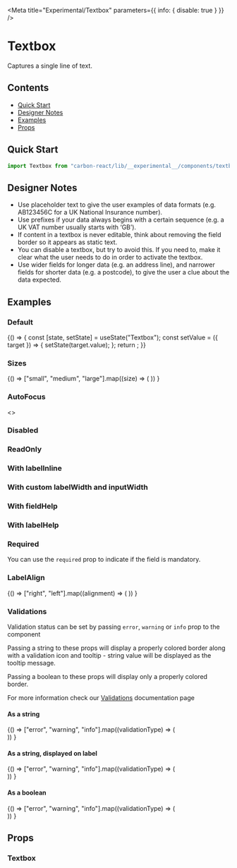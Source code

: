 

<Meta title="Experimental/Textbox" parameters={{ info: { disable: true } }} />

# Textbox

Captures a single line of text.

## Contents

- [Quick Start](#quick-start)
- [Designer Notes](#designer-notes)
- [Examples](#examples)
- [Props](#props)

## Quick Start

```javascript
import Textbox from "carbon-react/lib/__experimental__/components/textbox";
```

## Designer Notes

- Use placeholder text to give the user examples of data formats (e.g. AB123456C for a UK National Insurance number).
- Use prefixes if your data always begins with a certain sequence (e.g. a UK VAT number usually starts with ‘GB’).
- If content in a textbox is never editable, think about removing the field border so it appears as static text.
- You can disable a textbox, but try to avoid this. If you need to, make it clear what the user needs to do in order to activate the textbox.
- Use wider fields for longer data (e.g. an address line), and narrower fields for shorter data (e.g. a postcode), to give the user a clue about the data expected.

## Examples

### Default

<Preview>
  <Story name="default">
    {() => {
      const [state, setState] = useState("Textbox");
      const setValue = ({ target }) => {
        setState(target.value);
      };
      return <Textbox label="Textbox" value={state} onChange={setValue} />;
    }}
  </Story>
</Preview>

### Sizes

<Preview>
  <Story name="sizes">
    {() =>
      ["small", "medium", "large"].map((size) => (
        <Textbox
          key={`Textbox - ${size}`}
          label={`Textbox - ${size}`}
          value="Textbox"
          size={size}
          mb={2}
        />
      ))
    }
  </Story>
</Preview>

### AutoFocus

<Preview>
  <Story name="autoFocus" parameters={{ chromatic: { disable: true } }}>
    <>
      <Textbox label="Textbox" value="Textbox" autoFocus />
      <Textbox label="Textbox" value="Textbox" autoFocus />
    </>
  </Story>
</Preview>

### Disabled

<Preview>
  <Story name="disabled">
    <Textbox label="Textbox" value="Textbox" disabled />
  </Story>
</Preview>

### ReadOnly

<Preview>
  <Story name="readOnly">
    <Textbox label="Textbox" value="Textbox" readOnly />
  </Story>
</Preview>

### With labelInline

<Preview>
  <Story name="with labelInline" parameters={{ chromatic: { disable: true } }}>
    <Textbox label="Textbox" value="Textbox" labelInline />
  </Story>
</Preview>

### With custom labelWidth and inputWidth

<Preview>
  <Story name="with custom labelWidth and inputWidth">
    <Textbox
      label="Textbox"
      value="Textbox"
      labelInline
      labelWidth={50}
      inputWidth={50}
    />
  </Story>
</Preview>

### With fieldHelp

<Preview>
  <Story name="with fieldHelp">
    <Textbox label="Textbox" value="Textbox" fieldHelp="Help" />
  </Story>
</Preview>

### With labelHelp

<Preview>
  <Story name="with labelHelp">
    <Textbox label="Textbox" value="Textbox" labelHelp="Help" />
  </Story>
</Preview>

### Required

You can use the `required` prop to indicate if the field is mandatory.

<Preview>
  <Story name="required">
    <Textbox label="Textbox" value="Textbox" required />
  </Story>
</Preview>

### LabelAlign

<Preview>
  <Story name="labelAlign">
    {() =>
      ["right", "left"].map((alignment) => (
        <Textbox
          label="Textbox"
          value="Textbox"
          labelInline
          inputWidth={50}
          key={alignment}
          labelAlign={alignment}
        />
      ))
    }
  </Story>
</Preview>

### Validations

Validation status can be set by passing `error`, `warning` or `info` prop to the component

Passing a string to these props will display a properly colored border along with a validation icon and tooltip - string value will be displayed as the tooltip message.

Passing a boolean to these props will display only a properly colored border.

For more information check our [Validations](?path=/docs/documentation-validations--page "Validations") documentation page

#### As a string

<Preview>
  <Story name="validations - string - component">
    {() =>
      ["error", "warning", "info"].map((validationType) => (
        <div key={`${validationType}-string-component`}>
          <Textbox
            label="Textbox"
            value="Textbox"
            {...{ [validationType]: "Message" }}
            mb={2}
          />
          <Textbox
            label="Textbox - readOnly"
            value="Textbox"
            readOnly
            {...{ [validationType]: "Message" }}
            mb={2}
          />
        </div>
      ))
    }
  </Story>
</Preview>

#### As a string, displayed on label

<Preview>
  <Story name="validations - string - label">
    {() =>
      ["error", "warning", "info"].map((validationType) => (
        <div key={`${validationType}-string-label`}>
          <Textbox
            label="Textbox"
            value="Textbox"
            validationOnLabel
            {...{ [validationType]: "Message" }}
            mb={2}
          />
          <Textbox
            label="Textbox - readOnly"
            value="Textbox"
            validationOnLabel
            readOnly
            {...{ [validationType]: "Message" }}
            mb={2}
          />
        </div>
      ))
    }
  </Story>
</Preview>

#### As a boolean

<Preview>
  <Story name="validations - boolean">
    {() =>
      ["error", "warning", "info"].map((validationType) => (
        <div key={`${validationType}-boolean-component`}>
          <Textbox
            label="Textbox"
            value="Textbox"
            {...{ [validationType]: true }}
            mb={2}
          />
          <Textbox
            label="Textbox - readOnly"
            value="Textbox"
            readOnly
            {...{ [validationType]: true }}
            mb={2}
          />
        </div>
      ))
    }
  </Story>
</Preview>

## Props

### Textbox

<StyledSystemProps of={OriginalTextbox} noHeader margin />
